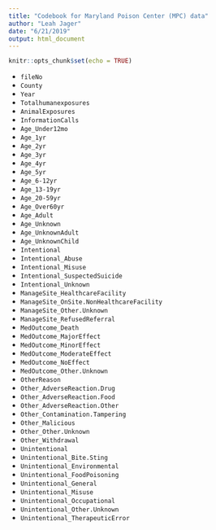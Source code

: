 ```yaml
---
title: "Codebook for Maryland Poison Center (MPC) data"
author: "Leah Jager"
date: "6/21/2019"
output: html_document
---
```


```r
knitr::opts_chunk$set(echo = TRUE)
```


* `fileNo` 
* `County` 
* `Year` 
* `Totalhumanexposures` 
* `AnimalExposures` 
* `InformationCalls` 
* `Age_Under12mo` 
* `Age_1yr` 
* `Age_2yr` 
* `Age_3yr` 
* `Age_4yr` 
* `Age_5yr` 
* `Age_6-12yr` 
* `Age_13-19yr` 
* `Age_20-59yr` 
* `Age_Over60yr` 
* `Age_Adult` 
* `Age_Unknown` 
* `Age_UnknownAdult` 
* `Age_UnknownChild` 
* `Intentional` 
* `Intentional_Abuse` 
* `Intentional_Misuse` 
* `Intentional_SuspectedSuicide` 
* `Intentional_Unknown`
* `ManageSite_HealthcareFacility` 
* `ManageSite_OnSite.NonHealthcareFacility` 
* `ManageSite_Other.Unknown` 
* `ManageSite_RefusedReferral` 
* `MedOutcome_Death` 
* `MedOutcome_MajorEffect` 
* `MedOutcome_MinorEffect` 
* `MedOutcome_ModerateEffect` 
* `MedOutcome_NoEffect` 
* `MedOutcome_Other.Unknown` 
* `OtherReason` 
* `Other_AdverseReaction.Drug` 
* `Other_AdverseReaction.Food` 
* `Other_AdverseReaction.Other` 
* `Other_Contamination.Tampering` 
* `Other_Malicious` 
* `Other_Other.Unknown` 
* `Other_Withdrawal` 
* `Unintentional` 
* `Unintentional_Bite.Sting` 
* `Unintentional_Environmental` 
* `Unintentional_FoodPoisoning` 
* `Unintentional_General` 
* `Unintentional_Misuse` 
* `Unintentional_Occupational` 
* `Unintentional_Other.Unknown` 
* `Unintentional_TherapeuticError`

